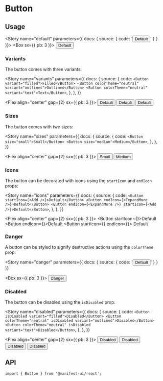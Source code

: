 
<Meta component={Button} title="Components/Button" />

# Button

## Usage

<Story name="default" parameters={{ docs: { source: { code: '<Button>Default</Button>' } } }}>
  <Box sx={{ pb: 3 }}>
    <Button>Default</Button>
  </Box>
</Story>

### Variants

The button comes with three variants:

<Story
  name="variants"
  parameters={{
    docs: {
      source: {
        code: `
<Button variant="filled">Filled</Button>
<Button colorTheme="neutral" variant="outlined">Outlined</Button>
<Button colorTheme="neutral" variant="text">Text</Button>
        `,
      },
    },
  }}
>
  <Flex align="center" gap={2} sx={{ pb: 3 }}>
    <Button variant="filled">Default</Button>
    <Button colorTheme="neutral" variant="outlined">
      Default
    </Button>
    <Button colorTheme="neutral" variant="text">
      Default
    </Button>
  </Flex>
</Story>

### Sizes

The button comes with two sizes:

<Story
  name="sizes"
  parameters={{
    docs: {
      source: {
        code: `
<Button size="small">Small</Button>
<Button size="medium">Medium</Button>
        `,
      },
    },
  }}
>
  <Flex align="center" gap={2} sx={{ pb: 3 }}>
    <Button size="small">Small</Button>
    <Button size="medium">Medium</Button>
  </Flex>
</Story>

### Icons

The button can be decorated with icons using the `startIcon` and `endIcon` props:

<Story
  name="icons"
  parameters={{
    docs: {
      source: {
        code: `
<Button startIcon={<Add />}>Default</Button>
<Button endIcon={<ExpandMore />}>Default</Button>
<Button endIcon={<ExpandMore />} startIcon={<Add />}>Default</Button>
        `,
      },
    },
  }}
>
  <Flex align="center" gap={2} sx={{ pb: 3 }}>
    <Button startIcon={<Add />}>Default</Button>
    <Button endIcon={<ExpandMore />}>Default</Button>
    <Button startIcon={<Add />} endIcon={<ExpandMore />}>
      Default
    </Button>
  </Flex>
</Story>

### Danger

A button can be styled to signify destructive actions using the `colorTheme` prop:

<Story
  name="danger"
  parameters={{ docs: { source: { code: '<Button colorTheme="danger">Default</Button>' } } }}
>
  <Box sx={{ pb: 3 }}>
    <Button colorTheme="danger">Danger</Button>
  </Box>
</Story>

### Disabled

The button can be disabled using the `isDisabled` prop:

<Story
  name="disabled"
  parameters={{
    docs: {
      source: {
        code: `
<Button isDisabled variant="filled">Disabled</Button>
<Button colorTheme="neutral" isDisabled variant="outlined">Disabled</Button>
<Button colorTheme="neutral" isDisabled variant="text">Disabled</Button>
        `,
      },
    },
  }}
>
  <Flex align="center" gap={2} sx={{ pb: 3 }}>
    <Button isDisabled>Disabled</Button>
    <Button colorTheme="neutral" isDisabled variant="outlined">
      Disabled
    </Button>
    <Button colorTheme="neutral" isDisabled variant="text">
      Disabled
    </Button>
    <Button colorTheme="danger" isDisabled>
      Disabled
    </Button>
  </Flex>
</Story>

## API

<Sources github="button" npm="@manifest-ui/button" />

```tsx
import { Button } from '@manifest-ui/react';
```

<Props />
